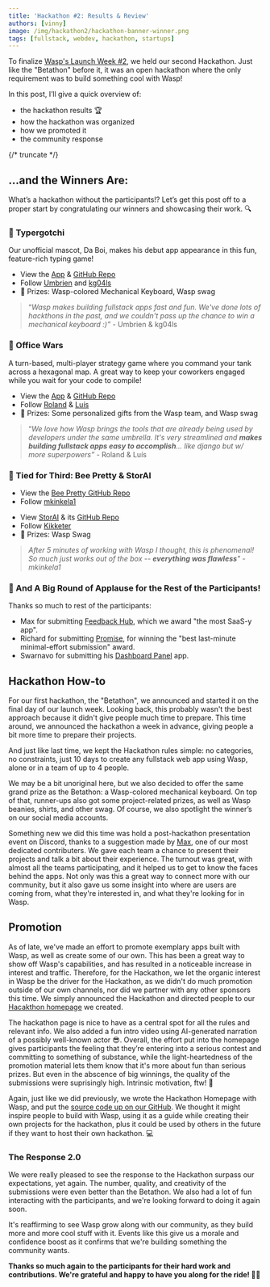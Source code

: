 ```yaml
---
title: 'Hackathon #2: Results & Review'
authors: [vinny]
image: /img/hackathon2/hackathon-banner-winner.png
tags: [fullstack, webdev, hackathon, startups]
---
```



To finalize [Wasp's Launch Week #2](https://wasp.sh/blog/2023/04/11/wasp-launch-week-two), we held our second Hackathon. Just like the "Betathon" before it, it was an open hackathon where the only requirement was to build something cool with Wasp!

In this post, I’ll give a quick overview of:

- the hackathon results 🏆
- how the hackathon was organized
- how we promoted it
- the community response

{/* truncate */}

## …and the Winners Are:

What’s a hackathon without the participants!? Let’s get this post off to a proper start by congratulating our winners and showcasing their work. 🔍

### 🥇 Typergotchi

<ImgWithCaption alt="Typergotchi" source="img/hackathon2/typergotchi.png" />

Our unofficial mascot, Da Boi, makes his debut app appearance in this fun, feature-rich typing game!

- View the [App](https://typergotchi.up.railway.app/) & [GitHub Repo](https://github.com/Umbrien/typergotchi)
- Follow [Umbrien](https://github.com/Umbrien) and [kg04ls](https://github.com/kg04ls)
- 🎉 Prizes: Wasp-colored Mechanical Keyboard, Wasp swag

> “_Wasp makes building fullstack apps fast and fun. We've done lots of hackthons in the past, and we couldn't pass up the chance to win a mechanical keyboard :)”_ - Umbrien & kg04ls

### 🥈 Office Wars

<ImgWithCaption alt="Office Wars" source="img/hackathon2/office-wars.png" />

A turn-based, multi-player strategy game where you command your tank across a hexagonal map. A great way to keep your coworkers engaged while you wait for your code to compile!

- View the [App](https://office-wars-client.fly.dev/login) & [GitHub Repo](https://github.com/Kajatin/office-wars)
- Follow [Roland](https://github.com/Kajatin) & [Luís](https://github.com/LudeeD)
- 🎉 Prizes: Some personalized gifts from the Wasp team, and Wasp swag

> “_We love how Wasp brings the tools that are already being used by developers under the same umbrella. It's very streamlined and **makes building fullstack apps easy to accomplish**... like django but w/ more superpowers”_ - Roland & Luís

### 🥉 Tied for Third: Bee Pretty & StorAI

<ImgWithCaption alt="Bee Pretty" source="img/hackathon2/bee-pretty.svg" width="200px" />

- View the [Bee Pretty GitHub Repo](https://github.com/mkinkela1/BeePretty)
- Follow [mkinkela1](https://github.com/mkinkela1/)

<ImgWithCaption alt="StorAI" source="img/hackathon2/storai.png" />

- View [StorAI](https://stor-ai-client.fly.dev/) & its [GitHub Repo](https://github.com/Kikketer/StorAI)
- Follow [Kikketer](https://github.com/Kikketer)
- 🎉 Prizes: Wasp Swag

> _After 5 minutes of working with Wasp I thought, this is phenomenal! So much just works out of the box -- **everything was flawless**" - mkinkela1_

### 🥳 And A Big Round of Applause for the Rest of the Participants!

Thanks so much to rest of the participants:

- Max for submitting [Feedback Hub](https://github.com/maksim36ua/feedback_hub), which we award "the most SaaS-y app".
- Richard for submitting [Promise](https://github.com/Fecony/promise), for winning the "best last-minute minimal-effort submission" award.
- Swarnavo for submitting his [Dashboard Panel](https://github.com/swarnavopramanik) app.

## Hackathon How-to

For our first hackathon, the "Betathon", we announced and started it on the final day of our launch week. Looking back, this probably wasn't the best approach because it didn't give people much time to prepare. This time around, we announced the hackathon a week in advance, giving people a bit more time to prepare their projects.

<ImgWithCaption alt="Wasp Betathon Homepage" source="img/hackathon2/hackathon-2-homepage.png" caption="Our dedicated hackathon landing page w/ intro video & countdown timer" />

And just like last time, we kept the Hackathon rules simple: no categories, no constraints, just 10 days to create any fullstack web app using Wasp, alone or in a team of up to 4 people.

<ImgWithCaption alt="Keyboard" source="img/betathon/keyboard.png" />

We may be a bit unoriginal here, but we also decided to offer the same grand prize as the Betathon: a Wasp-colored mechanical keyboard. On top of that, runner-ups also got some project-related prizes, as well as Wasp beanies, shirts, and other swag. Of course, we also spotlight the winner’s on our social media accounts.

Something new we did this time was hold a post-hackathon presentation event on Discord, thanks to a suggestion made by [Max](https://twitter.com/maksim36ua), one of our most dedicated contributers. We gave each team a chance to present their projects and talk a bit about their experience. The turnout was great, with almost all the teams participating, and it helped us to get to know the faces behind the apps. Not only was this a great way to connect more with our community, but it also gave us some insight into where are users are coming from, what they're interested in, and what they're looking for in Wasp.

## Promotion

As of late, we've made an effort to promote exemplary apps built with Wasp, as well as create some of our own. This has been a great way to show off Wasp's capabilities, and has resulted in a noticeable increase in interest and traffic. Therefore, for the Hackathon, we let the organic interest in Wasp be the driver for the Hackathon, as we didn't do much promotion outside of our own channels, nor did we partner with any other sponsors this time. We simply announced the Hackathon and directed people to our [Hacakthon homepage](https://betathon.wasp.sh) we created.

The hackathon page is nice to have as a central spot for all the rules and relevant info. We also added a fun intro video using AI-generated narration of a possibly well-known actor 😎. Overall, the effort put into the homepage gives participants the feeling that they’re entering into a serious contest and committing to something of substance, while the light-heartedness of the promotion material lets them know that it's more about fun than serious prizes. But even in the abscence of big winnings, the quality of the submissions were suprisingly high. Intrinsic motivation, ftw! 🤩

<ImgWithCaption alt="Hackathon Wasp app repo" source="img/betathon/github.png" caption="Wanna host your own Hackathon? Use our template app!" />

Again, just like we did previously, we wrote the Hackathon Homepage with Wasp, and put the [source code up on our GitHub](https://github.com/wasp-lang/wasp/tree/main/examples/hackathon). We thought it might inspire people to build with Wasp, using it as a guide while creating their own projects for the hackathon, plus it could be used by others in the future if they want to host their own hackathon. 💻

### The Response 2.0

We were really pleased to see the response to the Hackathon surpass our expectations, yet again. The number, quality, and creativity of the submissions were even better than the Betathon. We also had a lot of fun interacting with the participants, and we're looking forward to doing it again soon.

It's reaffirming to see Wasp grow along with our community, as they build more and more cool stuff with it. Events like this give us a morale and confidence boost as it confirms that we're building something the community wants.

**Thanks so much again to the participants for their hard work and contributions. We're grateful and happy to have you along for the ride! 🐝🚀**
